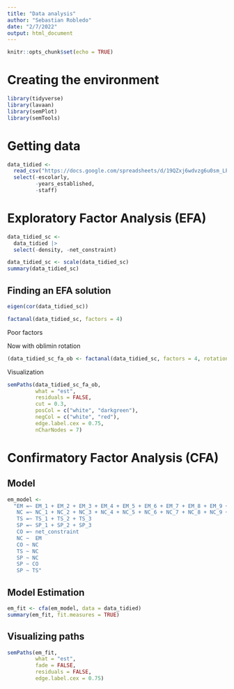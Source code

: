 ```yaml
---
title: "Data analysis"
author: "Sebastian Robledo"
date: "2/7/2022"
output: html_document
---
```


```r
knitr::opts_chunk$set(echo = TRUE)
```

# Creating the environment

```r
library(tidyverse)
library(lavaan)
library(semPlot)
library(semTools)
```

# Getting data

```r
data_tidied <- 
  read_csv("https://docs.google.com/spreadsheets/d/19QZxj6wdvzg6u0sm_LPVNjjl1C56pkrXN_4Est1s-D0/export?format=csv&gid=71457899") |> 
  select(-escolarly, 
         -years_established, 
         -staff)
```

# Exploratory Factor Analysis (EFA)

```r
data_tidied_sc <- 
  data_tidied |> 
  select(-density, -net_constraint)

data_tidied_sc <- scale(data_tidied_sc)
summary(data_tidied_sc)
```

## Finding an EFA solution

```r
eigen(cor(data_tidied_sc))
```

```r
factanal(data_tidied_sc, factors = 4)
```

Poor factors

Now with oblimin rotation

```r
(data_tidied_sc_fa_ob <- factanal(data_tidied_sc, factors = 4, rotation = "promax"))
```

Visualization

```r
semPaths(data_tidied_sc_fa_ob, 
         what = "est", 
         residuals = FALSE, 
         cut = 0.3, 
         posCol = c("white", "darkgreen"), 
         negCol = c("white", "red"), 
         edge.label.cex = 0.75, 
         nCharNodes = 7)
```

# Confirmatory Factor Analysis (CFA)

## Model

```r
em_model <- 
  "EM =~ EM_1 + EM_2 + EM_3 + EM_4 + EM_5 + EM_6 + EM_7 + EM_8 + EM_9 + EM_10
   NC =~ NC_1 + NC_2 + NC_3 + NC_4 + NC_5 + NC_6 + NC_7 + NC_8 + NC_9 + NC_10 + NC_11 + NC_12 + NC_13
   TS =~ TS_1 + TS_2 + TS_3
   SP =~ SP_1 + SP_2 + SP_3
   CO =~ net_constraint
   NC ~  EM
   CO ~ NC
   TS ~ NC
   SP ~ NC
   SP ~ CO
   SP ~ TS"
```

## Model Estimation

```r
em_fit <- cfa(em_model, data = data_tidied)
summary(em_fit, fit.measures = TRUE)
```

## Visualizing paths

```r
semPaths(em_fit, 
         what = "est", 
         fade = FALSE, 
         residuals = FALSE, 
         edge.label.cex = 0.75)
```
